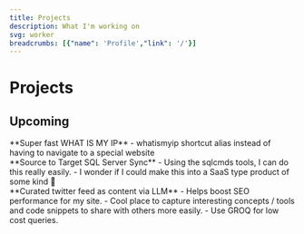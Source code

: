 ```yaml
---
title: Projects
description: What I'm working on
svg: worker
breadcrumbs: [{"name": 'Profile',"link": '/'}]
---
```



# Projects

<ProjectsList />

## Upcoming

<articles>
<article>
**Super fast WHAT IS MY IP**
- whatismyip shortcut alias instead of having to navigate to a special website
</article>

<article>
**Source to Target SQL Server Sync**
- Using the sqlcmds tools, I can do this really easily.
- I wonder if I could make this into a SaaS type product of some kind 🤔
</article>

<article>
**Curated twitter feed as content via LLM**
- Helps boost SEO performance for my site.
- Cool place to capture interesting concepts / tools and code snippets to share with others more easily.
- Use GROQ for low cost queries.
</article>
</articles>



